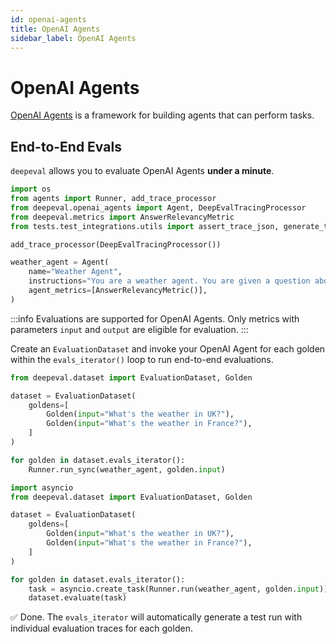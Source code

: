 ```yaml
---
id: openai-agents
title: OpenAI Agents
sidebar_label: OpenAI Agents
---
```



# OpenAI Agents

[OpenAI Agents](https://openai.com/agents/) is a framework for building agents that can perform tasks.

## End-to-End Evals

`deepeval` allows you to evaluate OpenAI Agents **under a minute**.

<Timeline>

<TimelineItem title="Configure OpenAI Agents">

```python title="main.py" showLineNumbers
import os
from agents import Runner, add_trace_processor
from deepeval.openai_agents import Agent, DeepEvalTracingProcessor
from deepeval.metrics import AnswerRelevancyMetric
from tests.test_integrations.utils import assert_trace_json, generate_trace_json

add_trace_processor(DeepEvalTracingProcessor())

weather_agent = Agent(
    name="Weather Agent",
    instructions="You are a weather agent. You are given a question about the weather and you need to answer it.",
    agent_metrics=[AnswerRelevancyMetric()],
)
```

:::info
Evaluations are supported for OpenAI Agents. Only metrics with parameters `input` and `output` are eligible for evaluation.
:::

</TimelineItem>
<TimelineItem title="Run evaluations">

Create an `EvaluationDataset` and invoke your OpenAI Agent for each golden within the `evals_iterator()` loop to run end-to-end evaluations.

<Tabs groupId="openai-agents">
<TabItem value="synchronous" label="Synchronous">

```python title="main.py" showLineNumbers
from deepeval.dataset import EvaluationDataset, Golden

dataset = EvaluationDataset(
    goldens=[
        Golden(input="What's the weather in UK?"),
        Golden(input="What's the weather in France?"),
    ]
)

for golden in dataset.evals_iterator():
    Runner.run_sync(weather_agent, golden.input)
```

</TabItem>
<TabItem value="asynchronous" label="Asynchronous">

```python title="main.py" showLineNumbers
import asyncio
from deepeval.dataset import EvaluationDataset, Golden

dataset = EvaluationDataset(
    goldens=[
        Golden(input="What's the weather in UK?"),
        Golden(input="What's the weather in France?"),
    ]
)

for golden in dataset.evals_iterator():
    task = asyncio.create_task(Runner.run(weather_agent, golden.input))
    dataset.evaluate(task)
```
</TabItem>

</Tabs>

✅ Done. The `evals_iterator` will automatically generate a test run with individual evaluation traces for each golden.

</TimelineItem>
</Timeline>